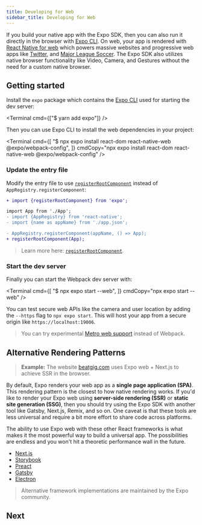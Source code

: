 ```yaml
---
title: Developing for Web
sidebar_title: Developing for Web
---
```



If you build your native app with the Expo SDK, then you can also run it directly in the browser with [Expo CLI](/workflow/expo-cli#develop). On web, your app is rendered with [React Native for web](https://github.com/necolas/react-native-web) which powers massive websites and progressive web apps like [Twitter](https://mobile.twitter.com/), and [Major League Soccer](https://matchcenter.mlssoccer.com/). The Expo SDK also utilizes native browser functionality like Video, Camera, and Gestures without the need for a custom native browser.

## Getting started

Install the `expo` package which contains the [Expo CLI](/workflow/expo-cli.mdx) used for starting the dev server:

<Terminal cmd={["$ yarn add expo"]} />

Then you can use Expo CLI to install the web dependencies in your project:

<Terminal cmd={[
"$ npx expo install react-dom react-native-web @expo/webpack-config",
]} cmdCopy="npx expo install react-dom react-native-web @expo/webpack-config" />

### Update the entry file

Modify the entry file to use [`registerRootComponent`](/versions/latest/sdk/register-root-component) instead of `AppRegistry.registerComponent`:

```diff
+ import {registerRootComponent} from 'expo';

import App from './App';
- import {AppRegistry} from 'react-native';
- import {name as appName} from './app.json';

- AppRegistry.registerComponent(appName, () => App);
+ registerRootComponent(App);
```

> Learn more here: [`registerRootComponent`](/versions/latest/sdk/register-root-component#registerrootcomponentcomponent).

### Start the dev server

Finally you can start the Webpack dev server with:

<Terminal cmd={[
"$ npx expo start --web",
]} cmdCopy="npx expo start --web" />

You can test secure web APIs like the camera and user location by adding the `--https` flag to `npx expo start`. This will host your app from a secure origin like `https://localhost:19006`.

> You can try experimental [Metro web support](/guides/customizing-metro#web-support) instead of Webpack.

## Alternative Rendering Patterns

> **Example:** The website [beatgig.com](https://beatgig.com/) uses Expo web + Next.js to achieve SSR in the browser.

By default, Expo renders your web app as a **single page application (SPA)**. This rendering pattern is the closest to how native rendering works. If you'd like to render your Expo web using **server-side rendering (SSR)** or **static site generation (SSG)**, then you should try using the Expo SDK with another tool like Gatsby, Next.js, Remix, and so on. One caveat is that these tools are less universal and require a bit more effort to share code across platforms.

The ability to use Expo web with these other React frameworks is what makes it the most powerful way to build a universal app. The possibilities are endless and you won't hit a theoretic performance wall in the future.

- [Next.js](/guides/using-nextjs)
- [Storybook](https://github.com/expo/examples/tree/master/with-storybook)
- [Preact](https://github.com/expo/examples/tree/master/with-preact)
- [Gatsby](https://github.com/expo/examples/tree/master/with-gatsby)
- [Electron](https://github.com/expo/examples/tree/master/with-electron)

> Alternative framework implementations are maintained by the Expo community.

## Next

<BoxLink title="Publishing websites" description="Export your website and upload to any web host." href="/distribution/publishing-websites" />
<BoxLink title="Progressive web app" description="Learn how to make your website run offline." href="/guides/progressive-web-apps" />
<BoxLink title="Responsive design" description="Make your website work across different screens." href="https://blog.expo.dev/media-queries-with-react-native-for-ios-android-and-web-e0b73ed5777b" />
